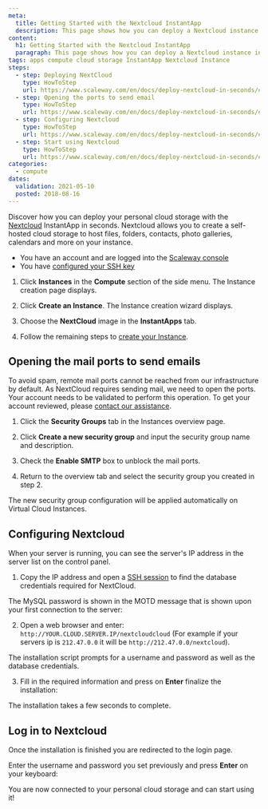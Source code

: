 ```yaml
---
meta:
  title: Getting Started with the Nextcloud InstantApp
  description: This page shows how you can deploy a Nextcloud instance in seconds.
content:
  h1: Getting Started with the Nextcloud InstantApp
  paragraph: This page shows how you can deploy a Nextcloud instance in seconds.
tags: apps compute cloud storage InstantApp Nextcloud Instance
steps:
  - step: Deploying NextCloud
    type: HowToStep
    url: https://www.scaleway.com/en/docs/deploy-nextcloud-in-seconds/#-Deploying-Nextcloud
  - step: Opening the ports to send email
    type: HowToStep
    url: https://www.scaleway.com/en/docs/deploy-nextcloud-in-seconds/#-Opening-the-mail-ports-to-send-email
  - step: Configuring Nextcloud
    type: HowToStep
    url: https://www.scaleway.com/en/docs/deploy-nextcloud-in-seconds/#-Configuring-Nextcloud
  - step: Start using Nextcloud
    type: HowToStep
    url: https://www.scaleway.com/en/docs/deploy-nextcloud-in-seconds/#-Login-and-start-using-Nextcloud
categories:
  - compute
dates:
  validation: 2021-05-10
  posted: 2018-08-16
---
```


Discover how you can deploy your personal cloud storage with the [Nextcloud](https://www.nextcloud.com) InstantApp in seconds. Nextcloud allows you to create a self-hosted cloud storage to host files, folders, contacts, photo galleries, calendars and more on your instance.

<Message type="requirement">

  - You have an account and are logged into the [Scaleway console](https://console.scaleway.com)
  - You have [configured your SSH key](/console/my-project/how-to/create-ssh-key)

</Message>

1. Click **Instances** in the **Compute** section of the side menu. The Instance creation page displays.

2. Click **Create an Instance**. The Instance creation wizard displays.

3. Choose the **NextCloud** image in the **InstantApps** tab.

4. Follow the remaining steps to [create your Instance](/compute/instances/how-to/create-an-instance/).

## Opening the mail ports to send emails

To avoid spam, remote mail ports cannot be reached from our infrastructure by default. As NextCloud requires sending mail, we need to open the ports. Your account needs to be validated to perform this operation. To get your account reviewed, please [contact our assistance](https://console.scaleway.com/support/).

1. Click the **Security Groups** tab in the Instances overview page.

2. Click **Create a new security group** and input the security group name and description.

3. Check the **Enable SMTP** box to unblock the mail ports.

4. Return to the overview tab and select the security group you created in step 2.

The new security group configuration will be applied automatically on Virtual Cloud Instances.

## Configuring Nextcloud

When your server is running, you can see the server's IP address in the server list on the control panel.

1. Copy the IP address and open a [SSH session](/compute/instances/how-to/create-an-instance) to find the database credentials required for NextCloud.

  The MySQL password is shown in the MOTD message that is shown upon your first connection to the server:

  <Lightbox src="scaleway-nextcloud_database.webp" alt="" />

2. Open a web browser and enter: `http://YOUR.CLOUD.SERVER.IP/nextcloudcloud` (For example if your servers ip is `212.47.0.0` it will be `http://212.47.0.0/nextcloud`).

  The installation script prompts for a username and password as well as the database credentials.

3. Fill in the required information and press on **Enter** finalize the installation:

  <Lightbox src="scaleway-nextcloud_setup.webp" alt="" />
	
<Message type="note">
 
  The installation takes a few seconds to complete. 
 
</Message>

## Log in to Nextcloud

Once the installation is finished you are redirected to the login page.

Enter the username and password you set previously and press **Enter** on your keyboard:

<Lightbox src="scaleway-nextcloud_login.webp" alt="" />

You are now connected to your personal cloud storage and can start using it!

<Lightbox src="scaleway-nextcloud_interface.webp" alt="" />
